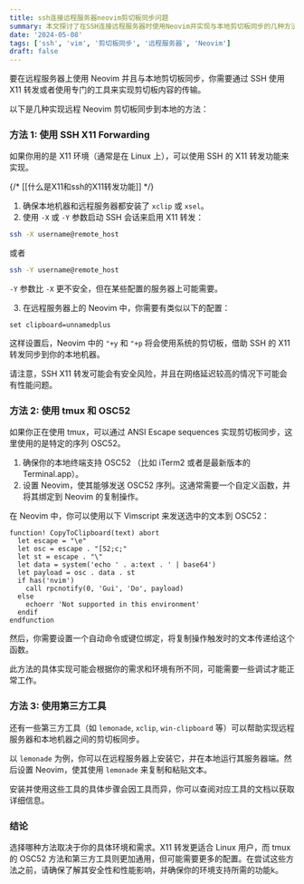 ```yaml
---
title: ssh连接远程服务器neovim剪切板同步问题
summary: 本文探讨了在SSH连接远程服务器时使用Neovim并实现与本地剪切板同步的几种方法。主要介绍了三种解决方案：使用SSH X11转发、利用tmux和OSC52序列，以及使用第三方工具。每种方法都有其优缺点和适用场景，文章详细说明了各种方法的实现步骤和注意事项，为用户提供了多种选择以满足不同的需求和环境。
date: '2024-05-08'
tags: ['ssh', 'vim', '剪切板同步', '远程服务器', 'Neovim']
draft: false
---
```


<TOCInline toc={props.toc} exclude="Introduction" />


要在远程服务器上使用 Neovim 并且与本地剪切板同步，你需要通过 SSH 使用 X11 转发或者使用专门的工具来实现剪切板内容的传输。

以下是几种实现远程 Neovim 剪切板同步到本地的方法：

### 方法 1: 使用 SSH X11 Forwarding

如果你用的是 X11 环境（通常是在 Linux 上），可以使用 SSH 的 X11 转发功能来实现。

{/* [[什么是X11和ssh的X11转发功能]] */}

1. 确保本地机器和远程服务器都安装了 `xclip` 或 `xsel`。
2. 使用 `-X` 或 `-Y` 参数启动 SSH 会话来启用 X11 转发：

```sh
ssh -X username@remote_host
```

或者

```sh
ssh -Y username@remote_host
```

`-Y` 参数比 `-X` 更不安全，但在某些配置的服务器上可能需要。

3. 在远程服务器上的 Neovim 中，你需要有类似以下的配置：

```vim
set clipboard=unnamedplus
```

这样设置后，Neovim 中的 `"+y` 和 `"+p` 将会使用系统的剪切板，借助 SSH 的 X11 转发同步到你的本地机器。

请注意，SSH X11 转发可能会有安全风险，并且在网络延迟较高的情况下可能会有性能问题。

### 方法 2: 使用 tmux 和 OSC52

如果你正在使用 tmux，可以通过 ANSI Escape sequences 实现剪切板同步，这里使用的是特定的序列 OSC52。

1. 确保你的本地终端支持 OSC52 （比如 iTerm2 或者是最新版本的 Terminal.app）。
2. 设置 Neovim，使其能够发送 OSC52 序列。这通常需要一个自定义函数，并将其绑定到 Neovim 的复制操作。

在 Neovim 中，你可以使用以下 Vimscript 来发送选中的文本到 OSC52：

```vim
function! CopyToClipboard(text) abort
  let escape = "\e"
  let osc = escape . "[52;c;"
  let st = escape . "\"
  let data = system('echo ' . a:text . ' | base64')
  let payload = osc . data . st
  if has('nvim')
    call rpcnotify(0, 'Gui', 'Do', payload)
  else
    echoerr 'Not supported in this environment'
  endif
endfunction
```

然后，你需要设置一个自动命令或键位绑定，将复制操作触发时的文本传递给这个函数。

此方法的具体实现可能会根据你的需求和环境有所不同，可能需要一些调试才能正常工作。

### 方法 3: 使用第三方工具

还有一些第三方工具（如 `lemonade`, `xclip`, `win-clipboard` 等）可以帮助实现远程服务器和本地机器之间的剪切板同步。

以 `lemonade` 为例，你可以在远程服务器上安装它，并在本地运行其服务器端。然后设置 Neovim，使其使用 `lemonade` 来复制和粘贴文本。

安装并使用这些工具的具体步骤会因工具而异，你可以查阅对应工具的文档以获取详细信息。

### 结论

选择哪种方法取决于你的具体环境和需求。X11 转发更适合 Linux 用户，而 tmux 的 OSC52 方法和第三方工具则更加通用，但可能需要更多的配置。在尝试这些方法之前，请确保了解其安全性和性能影响，并确保你的环境支持所需的功能k。
